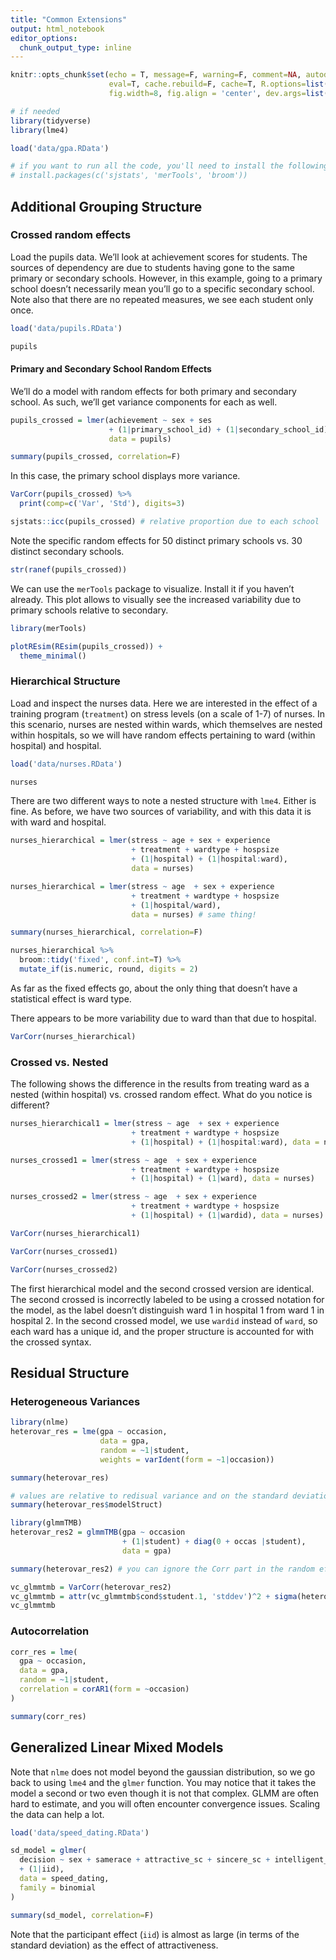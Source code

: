 ```yaml
---
title: "Common Extensions"
output: html_notebook
editor_options: 
  chunk_output_type: inline
---
```



```r
knitr::opts_chunk$set(echo = T, message=F, warning=F, comment=NA, autodep=F, 
                      eval=T, cache.rebuild=F, cache=T, R.options=list(width=120), 
                      fig.width=8, fig.align = 'center', dev.args=list(bg = 'transparent'), dev='svglite')
```

```r
# if needed
library(tidyverse)
library(lme4)

load('data/gpa.RData')

# if you want to run all the code, you'll need to install the following
# install.packages(c('sjstats', 'merTools', 'broom'))
```


## Additional Grouping Structure

### Crossed random effects

Load the pupils data. We'll look at achievement scores for students.  The sources of dependency are due to students having gone to the same primary or secondary schools.  However, in this example, going to a primary school doesn't necessarily mean you'll go to a specific secondary school.  Note also that there are no repeated measures, we see each student only once.

```r
load('data/pupils.RData')

pupils
```

#### Primary and Secondary School Random Effects

We'll do a model with random effects for both primary and secondary school.  As such, we'll get variance components for each as well.

```r
pupils_crossed = lmer(achievement ~ sex + ses 
                      + (1|primary_school_id) + (1|secondary_school_id), 
                      data = pupils)

summary(pupils_crossed, correlation=F)
```

In this case, the primary school displays more variance.

```r
VarCorr(pupils_crossed) %>% 
  print(comp=c('Var', 'Std'), digits=3)
```

```r
sjstats::icc(pupils_crossed) # relative proportion due to each school
```

Note the specific random effects for 50 distinct primary schools vs. 30 distinct secondary schools.

```r
str(ranef(pupils_crossed))
```

We can use the `merTools` package to visualize.  Install it if you haven't already.  This plot allows to visually see the increased variability due to primary schools relative to secondary.

```r
library(merTools)

plotREsim(REsim(pupils_crossed)) +
  theme_minimal()
```


### Hierarchical Structure

Load and inspect the nurses data. Here we are interested in the effect of a training program (`treatment`) on stress levels (on a scale of 1-7) of nurses.  In this scenario, nurses are nested within wards, which themselves are nested within hospitals, so we will have random effects pertaining to ward (within hospital) and hospital.

```r
load('data/nurses.RData')

nurses
```

There are two different ways to note a nested structure with `lme4`.  Either is fine.  As before, we have two sources of variability, and with this data it is with ward and hospital.

```r
nurses_hierarchical = lmer(stress ~ age + sex + experience 
                           + treatment + wardtype + hospsize 
                           + (1|hospital) + (1|hospital:ward), 
                           data = nurses)

nurses_hierarchical = lmer(stress ~ age  + sex + experience 
                           + treatment + wardtype + hospsize 
                           + (1|hospital/ward), 
                           data = nurses) # same thing!

summary(nurses_hierarchical, correlation=F)
```

```r
nurses_hierarchical %>% 
  broom::tidy('fixed', conf.int=T) %>% 
  mutate_if(is.numeric, round, digits = 2)
```


As far as the fixed effects go, about the only thing that doesn't have a statistical effect is ward type.  

There appears to be more variability due to ward than that due to hospital.

```r
VarCorr(nurses_hierarchical)
```



### Crossed vs. Nested

The following shows the difference in the results from treating ward as a nested (within hospital) vs. crossed random effect. What do you notice is different?

```r
nurses_hierarchical1 = lmer(stress ~ age  + sex + experience 
                           + treatment + wardtype + hospsize 
                           + (1|hospital) + (1|hospital:ward), data = nurses)

nurses_crossed1 = lmer(stress ~ age  + sex + experience 
                           + treatment + wardtype + hospsize 
                           + (1|hospital) + (1|ward), data = nurses)

nurses_crossed2 = lmer(stress ~ age  + sex + experience 
                           + treatment + wardtype + hospsize 
                           + (1|hospital) + (1|wardid), data = nurses)
```


```r
VarCorr(nurses_hierarchical1)
```

```r
VarCorr(nurses_crossed1)
```

```r
VarCorr(nurses_crossed2)
```


The first hierarchical model and the second crossed version are identical. The second crossed is incorrectly labeled to be using a crossed notation for the model, as the label doesn't distinguish ward 1 in hospital 1 from ward 1 in hospital 2.  In the second crossed model, we use `wardid` instead of `ward`, so each ward has a unique id, and the proper structure is accounted for with  the crossed syntax.


## Residual Structure


### Heterogeneous Variances

```r
library(nlme)
heterovar_res = lme(gpa ~ occasion, 
                    data = gpa,
                    random = ~1|student, 
                    weights = varIdent(form = ~1|occasion))

summary(heterovar_res)
```

```r
# values are relative to redisual variance and on the standard deviation scale
summary(heterovar_res$modelStruct)
```

```r
library(glmmTMB)
heterovar_res2 = glmmTMB(gpa ~ occasion 
                         + (1|student) + diag(0 + occas |student), 
                         data = gpa)

summary(heterovar_res2) # you can ignore the Corr part in the random effects output
```

```r
vc_glmmtmb = VarCorr(heterovar_res2)
vc_glmmtmb = attr(vc_glmmtmb$cond$student.1, 'stddev')^2 + sigma(heterovar_res2)^2
vc_glmmtmb
```

### Autocorrelation

```r
corr_res = lme(
  gpa ~ occasion, 
  data = gpa,
  random = ~1|student, 
  correlation = corAR1(form = ~occasion)
)

summary(corr_res)
```

## Generalized Linear Mixed Models

Note that `nlme` does not model beyond the gaussian distribution, so we go back to using `lme4` and the `glmer` function.  You may notice that it takes the model a second or two even though it is not that complex.  GLMM are often hard to estimate, and you will often encounter convergence issues.  Scaling the data can help a lot.

```r
load('data/speed_dating.RData')

sd_model = glmer(
  decision ~ sex + samerace + attractive_sc + sincere_sc + intelligent_sc 
  + (1|iid), 
  data = speed_dating,
  family = binomial
)

summary(sd_model, correlation=F)
```

Note that the participant effect (`iid`) is almost as large (in terms of the standard deviation) as the effect of attractiveness.